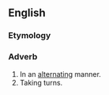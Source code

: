 ==English==
===Etymology===
{{suffix|alternating|ly|t2=(manner)}}

===Adverb===
{{en-adv|-}}

#In an [[alternating]] manner.
#Taking turns.